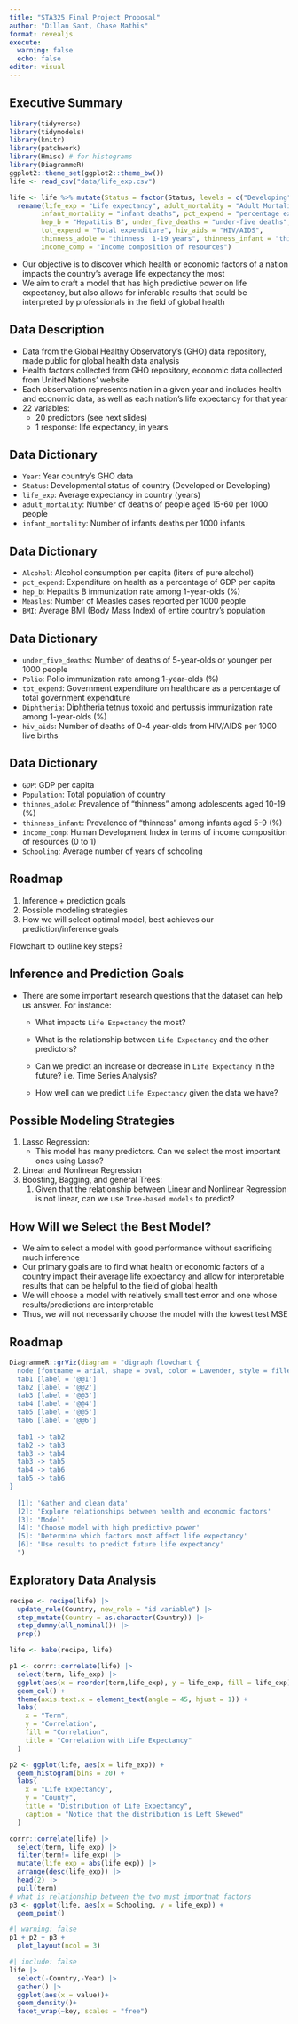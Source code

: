 ```yaml
---
title: "STA325 Final Project Proposal"
author: "Dillan Sant, Chase Mathis"
format: revealjs
execute: 
  warning: false
  echo: false
editor: visual
---
```


## Executive Summary

```r
library(tidyverse)
library(tidymodels)
library(knitr)
library(patchwork)
library(Hmisc) # for histograms
library(DiagrammeR)
ggplot2::theme_set(ggplot2::theme_bw())
life <- read_csv("data/life_exp.csv")
```

```r
life <- life %>% mutate(Status = factor(Status, levels = c("Developing", "Developed"))) %>%
  rename(life_exp = "Life expectancy", adult_mortality = "Adult Mortality", 
        infant_mortality = "infant deaths", pct_expend = "percentage expenditure", 
        hep_b = "Hepatitis B", under_five_deaths = "under-five deaths", 
        tot_expend = "Total expenditure", hiv_aids = "HIV/AIDS",
        thinness_adole = "thinness  1-19 years", thinness_infant = "thinness 5-9 years", 
        income_comp = "Income composition of resources") 
```

-   Our objective is to discover which health or economic factors of a nation impacts the country's average life expectancy the most
-   We aim to craft a model that has high predictive power on life expectancy, but also allows for inferable results that could be interpreted by professionals in the field of global health

## Data Description

-   Data from the Global Healthy Observatory's (GHO) data repository, made public for global health data analysis
-   Health factors collected from GHO repository, economic data collected from United Nations' website
-   Each observation represents nation in a given year and includes health and economic data, as well as each nation's life expectancy for that year
-   22 variables:
    -   20 predictors (see next slides)
    -   1 response: life expectancy, in years

## Data Dictionary

-   `Year`: Year country's GHO data
-   `Status`: Developmental status of country (Developed or Developing)
-   `life_exp`: Average expectancy in country (years)
-   `adult_mortality`: Number of deaths of people aged 15-60 per 1000 people
-   `infant_mortality`: Number of infants deaths per 1000 infants

## Data Dictionary

-   `Alcohol`: Alcohol consumption per capita (liters of pure alcohol)
-   `pct_expend`: Expenditure on health as a percentage of GDP per capita
-   `hep_b`: Hepatitis B immunization rate among 1-year-olds (%)
-   `Measles`: Number of Measles cases reported per 1000 people
-   `BMI`: Average BMI (Body Mass Index) of entire country's population

## Data Dictionary

-   `under_five_deaths`: Number of deaths of 5-year-olds or younger per 1000 people
-   `Polio`: Polio immunization rate among 1-year-olds (%)
-   `tot_expend`: Government expenditure on healthcare as a percentage of total government expenditure
-   `Diphtheria`: Diphtheria tetnus toxoid and pertussis immunization rate among 1-year-olds (%)
-   `hiv_aids`: Number of deaths of 0-4 year-olds from HIV/AIDS per 1000 live births

## Data Dictionary

-   `GDP`: GDP per capita
-   `Population`: Total population of country
-   `thinnes_adole`: Prevalence of "thinness" among adolescents aged 10-19 (%)
-   `thinness_infant`: Prevalence of "thinness" among infants aged 5-9 (%)
-   `income_comp`: Human Development Index in terms of income composition of resources (0 to 1)
-   `Schooling`: Average number of years of schooling

## Roadmap

1.  Inference + prediction goals
2.  Possible modeling strategies
3.  How we will select optimal model, best achieves our prediction/inference goals

Flowchart to outline key steps?

## Inference and Prediction Goals

-   There are some important research questions that the dataset can help us answer. For instance:

    -   What impacts `Life Expectancy` the most?

    -   What is the relationship between `Life Expectancy` and the other predictors?

    -   Can we predict an increase or decrease in `Life Expectancy` in the future? i.e. Time Series Analysis?

    -   How well can we predict `Life Expectancy` given the data we have?

## Possible Modeling Strategies

1.  Lasso Regression:
    -   This model has many predictors. Can we select the most important ones using Lasso?
2.  Linear and Nonlinear Regression
3.  Boosting, Bagging, and general Trees:
    1.  Given that the relationship between Linear and Nonlinear Regression is not linear, can we use `Tree-based models` to predict?

## How Will we Select the Best Model?

-   We aim to select a model with good performance without sacrificing much inference
-   Our primary goals are to find what health or economic factors of a country impact their average life expectancy and allow for interpretable results that can be helpful to the field of global health
-   We will choose a model with relatively small test error and one whose results/predictions are interpretable
-   Thus, we will not necessarily choose the model with the lowest test MSE

## Roadmap

```r
DiagrammeR::grViz(diagram = "digraph flowchart {
  node [fontname = arial, shape = oval, color = Lavender, style = filled]
  tab1 [label = '@@1']
  tab2 [label = '@@2']
  tab3 [label = '@@3']
  tab4 [label = '@@4']
  tab5 [label = '@@5']
  tab6 [label = '@@6']
  
  tab1 -> tab2
  tab2 -> tab3
  tab3 -> tab4
  tab3 -> tab5
  tab4 -> tab6
  tab5 -> tab6
}
  
  [1]: 'Gather and clean data'
  [2]: 'Explore relationships between health and economic factors'    
  [3]: 'Model'  
  [4]: 'Choose model with high predictive power'
  [5]: 'Determine which factors most affect life expectancy'
  [6]: 'Use results to predict future life expectancy'
  ")
```


## Exploratory Data Analysis

```r

recipe <- recipe(life) |> 
  update_role(Country, new_role = "id variable") |> 
  step_mutate(Country = as.character(Country)) |> 
  step_dummy(all_nominal()) |> 
  prep()

life <- bake(recipe, life)

p1 <- corrr::correlate(life) |> 
  select(term, life_exp) |> 
  ggplot(aes(x = reorder(term,life_exp), y = life_exp, fill = life_exp)) + 
  geom_col() + 
  theme(axis.text.x = element_text(angle = 45, hjust = 1)) + 
  labs(
    x = "Term",
    y = "Correlation",
    fill = "Correlation",
    title = "Correlation with Life Expectancy"
  )

p2 <- ggplot(life, aes(x = life_exp)) + 
  geom_histogram(bins = 20) + 
  labs(
    x = "Life Expectancy",
    y = "County",
    title = "Distribution of Life Expectancy",
    caption = "Notice that the distribution is Left Skewed"
  )

corrr::correlate(life) |> 
  select(term, life_exp) |> 
  filter(term!= life_exp) |> 
  mutate(life_exp = abs(life_exp)) |> 
  arrange(desc(life_exp)) |> 
  head(2) |> 
  pull(term)
# what is relationship between the two must importnat factors
p3 <- ggplot(life, aes(x = Schooling, y = life_exp)) + 
  geom_point()
```

```r
#| warning: false
p1 + p2 + p3 + 
  plot_layout(ncol = 3)
```

```r
#| include: false
life |> 
  select(-Country,-Year) |> 
  gather() |> 
  ggplot(aes(x = value))+
  geom_density()+
  facet_wrap(~key, scales = "free")

```
